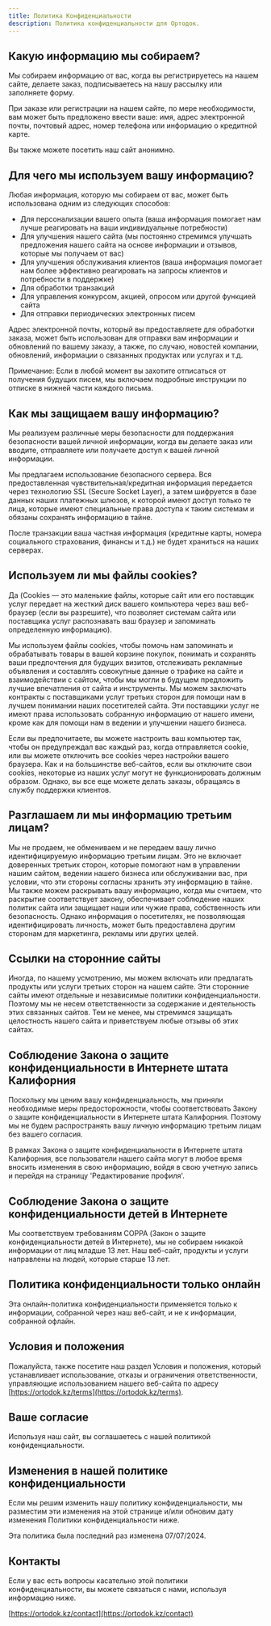 ```yaml
---
title: Политика Конфиденциальности
description: Политика конфиденциальности для Ортодок.
---
```


## Какую информацию мы собираем?

Мы собираем информацию от вас, когда вы регистрируетесь на нашем сайте, делаете заказ, подписываетесь на нашу рассылку или заполняете форму.

При заказе или регистрации на нашем сайте, по мере необходимости, вам может быть предложено ввести ваше: имя, адрес электронной почты, почтовый адрес, номер телефона или информацию о кредитной карте.

Вы также можете посетить наш сайт анонимно.

## Для чего мы используем вашу информацию?

Любая информация, которую мы собираем от вас, может быть использована одним из следующих способов:

- Для персонализации вашего опыта (ваша информация помогает нам лучше реагировать на ваши индивидуальные потребности)
- Для улучшения нашего сайта (мы постоянно стремимся улучшать предложения нашего сайта на основе информации и отзывов, которые мы получаем от вас)
- Для улучшения обслуживания клиентов (ваша информация помогает нам более эффективно реагировать на запросы клиентов и потребности в поддержке)
- Для обработки транзакций
- Для управления конкурсом, акцией, опросом или другой функцией сайта
- Для отправки периодических электронных писем

Адрес электронной почты, который вы предоставляете для обработки заказа, может быть использован для отправки вам информации и обновлений по вашему заказу, а также, по случаю, новостей компании, обновлений, информации о связанных продуктах или услугах и т.д.

Примечание: Если в любой момент вы захотите отписаться от получения будущих писем, мы включаем подробные инструкции по отписке в нижней части каждого письма.

## Как мы защищаем вашу информацию?

Мы реализуем различные меры безопасности для поддержания безопасности вашей личной информации, когда вы делаете заказ или вводите, отправляете или получаете доступ к вашей личной информации.

Мы предлагаем использование безопасного сервера. Вся предоставленная чувствительная/кредитная информация передается через технологию SSL (Secure Socket Layer), а затем шифруется в базе данных наших платежных шлюзов, к которой имеют доступ только те лица, которые имеют специальные права доступа к таким системам и обязаны сохранять информацию в тайне.

После транзакции ваша частная информация (кредитные карты, номера социального страхования, финансы и т.д.) не будет храниться на наших серверах.

## Используем ли мы файлы cookies?

Да (Cookies — это маленькие файлы, которые сайт или его поставщик услуг передает на жесткий диск вашего компьютера через ваш веб-браузер (если вы разрешите), что позволяет системам сайта или поставщика услуг распознавать ваш браузер и запоминать определенную информацию).

Мы используем файлы cookies, чтобы помочь нам запоминать и обрабатывать товары в вашей корзине покупок, понимать и сохранять ваши предпочтения для будущих визитов, отслеживать рекламные объявления и составлять совокупные данные о трафике на сайте и взаимодействии с сайтом, чтобы мы могли в будущем предложить лучшие впечатления от сайта и инструменты. Мы можем заключать контракты с поставщиками услуг третьих сторон для помощи нам в лучшем понимании наших посетителей сайта. Эти поставщики услуг не имеют права использовать собранную информацию от нашего имени, кроме как для помощи нам в ведении и улучшении нашего бизнеса.

Если вы предпочитаете, вы можете настроить ваш компьютер так, чтобы он предупреждал вас каждый раз, когда отправляется cookie, или вы можете отключить все cookies через настройки вашего браузера. Как и на большинстве веб-сайтов, если вы отключите свои cookies, некоторые из наших услуг могут не функционировать должным образом. Однако, вы все еще можете делать заказы, обращаясь в службу поддержки клиентов.

## Разглашаем ли мы информацию третьим лицам?

Мы не продаем, не обмениваем и не передаем вашу лично идентифицируемую информацию третьим лицам. Это не включает доверенных третьих сторон, которые помогают нам в управлении нашим сайтом, ведении нашего бизнеса или обслуживании вас, при условии, что эти стороны согласны хранить эту информацию в тайне. Мы также можем раскрывать вашу информацию, когда мы считаем, что раскрытие соответствует закону, обеспечивает соблюдение наших политик сайта или защищает наши или чужие права, собственность или безопасность. Однако информация о посетителях, не позволяющая идентифицировать личность, может быть предоставлена другим сторонам для маркетинга, рекламы или других целей.

## Ссылки на сторонние сайты

Иногда, по нашему усмотрению, мы можем включать или предлагать продукты или услуги третьих сторон на нашем сайте. Эти сторонние сайты имеют отдельные и независимые политики конфиденциальности. Поэтому мы не несем ответственности за содержание и деятельность этих связанных сайтов. Тем не менее, мы стремимся защищать целостность нашего сайта и приветствуем любые отзывы об этих сайтах.

## Соблюдение Закона о защите конфиденциальности в Интернете штата Калифорния

Поскольку мы ценим вашу конфиденциальность, мы приняли необходимые меры предосторожности, чтобы соответствовать Закону о защите конфиденциальности в Интернете штата Калифорния. Поэтому мы не будем распространять вашу личную информацию третьим лицам без вашего согласия.

В рамках Закона о защите конфиденциальности в Интернете штата Калифорния, все пользователи нашего сайта могут в любое время вносить изменения в свою информацию, войдя в свою учетную запись и перейдя на страницу 'Редактирование профиля'.

## Соблюдение Закона о защите конфиденциальности детей в Интернете

Мы соответствуем требованиям COPPA (Закон о защите конфиденциальности детей в Интернете), мы не собираем никакой информации от лиц младше 13 лет. Наш веб-сайт, продукты и услуги направлены на людей, которые старше 13 лет.

## Политика конфиденциальности только онлайн

Эта онлайн-политика конфиденциальности применяется только к информации, собранной через наш веб-сайт, и не к информации, собранной офлайн.

## Условия и положения

Пожалуйста, также посетите наш раздел Условия и положения, который устанавливает использование, отказы и ограничения ответственности, управляющие использованием нашего веб-сайта по адресу [https://ortodok.kz/terms](https://ortodok.kz/terms).

## Ваше согласие

Используя наш сайт, вы соглашаетесь с нашей политикой конфиденциальности.

## Изменения в нашей политике конфиденциальности

Если мы решим изменить нашу политику конфиденциальности, мы разместим эти изменения на этой странице и/или обновим дату изменения Политики конфиденциальности ниже.

Эта политика была последний раз изменена 07/07/2024.

## Контакты

Если у вас есть вопросы касательно этой политики конфиденциальности, вы можете связаться с нами, используя информацию ниже.

[https://ortodok.kz/contact](https://ortodok.kz/contact)

